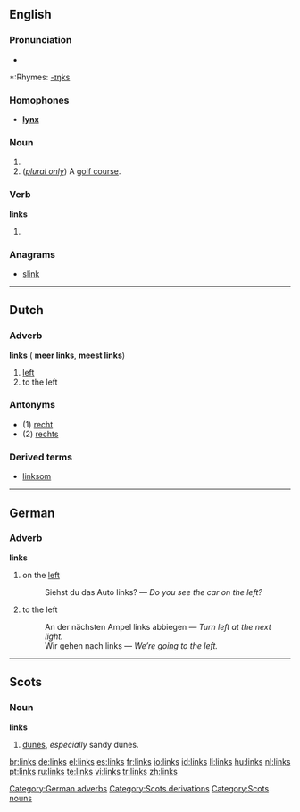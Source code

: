 ==English==

===Pronunciation===
*{{audio|en-us-links.ogg|Audio (US)}}

*:Rhymes: [[Rhymes:English:-ɪŋks|-ɪŋks]]

===Homophones===
*'''[[lynx]]'''

===Noun===
{{en-noun|''[[plural]]''}}

# {{plural of|[[link]]}}
# (''[[plurale tantum|plural only]]'') A [[golf course]].

===Verb===
'''links'''

#{{third-person singular of|[[link]]}}

===Anagrams===
*[[slink]]

----
==Dutch==
===Adverb===
'''links''' ({{compar}} '''meer links''', {{superl}} '''meest links''')

# [[left]]
# to the left

===Antonyms===
* (1) [[recht]]
* (2) [[rechts]]

===Derived terms===
* [[linksom]]

----

==German==
===Adverb===
'''links'''

#on the [[left]]
#:Siehst du das Auto links? &mdash; ''Do you see the car on the left?''
#to the left
#:An der nächsten Ampel links abbiegen &mdash; ''Turn left at the next light.''
#:Wir gehen nach links &mdash; ''We’re going to the left.''

[[Category:German adverbs]]
[[Category:Scots derivations]]

----
==Scots==
===Noun===
'''links'''

#[[dunes]], ''especially'' sandy dunes.

[[Category:Scots nouns]]

[[br:links]]
[[de:links]]
[[el:links]]
[[es:links]]
[[fr:links]]
[[io:links]]
[[id:links]]
[[li:links]]
[[hu:links]]
[[nl:links]]
[[pt:links]]
[[ru:links]]
[[te:links]]
[[vi:links]]
[[tr:links]]
[[zh:links]]